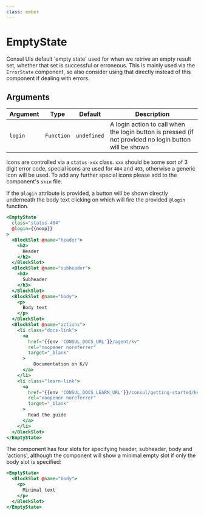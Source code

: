 ```yaml
---
class: ember
---
```

# EmptyState

Consul UIs default 'empty state' used for when we retrive an empty result set,
whether that set is successful or erroneous. This is mainly used via the
`ErrorState` component, so also consider using that directly instead of this
component if dealing with errors.

## Arguments

| Argument | Type | Default | Description |
| --- | --- | --- | --- |
| `login` | `Function` | `undefined` | A login action to call when the login button is pressed (if not provided no login button will be shown  |

Icons are controlled via a `status-xxx` class. `xxx` should be some sort of
3 digit error code, special icons are used for `404` and `403`, otherwise a
generic icon will be used. To add any further special icons please add to the
component's `skin` file.

If the `@login` attribute is provided, a button will be shown directly
underneath the body text clicking on which will fire the provided `@login`
function.

```hbs preview-template
<EmptyState
  class="status-404"
  @login={{noop}}
>
  <BlockSlot @name="header">
    <h2>
      Header
    </h2>
  </BlockSlot>
  <BlockSlot @name="subheader">
    <h3>
      Subheader
    </h3>
  </BlockSlot>
  <BlockSlot @name="body">
    <p>
      Body text
    </p>
  </BlockSlot>
  <BlockSlot @name="actions">
    <li class="docs-link">
      <a
        href="{{env 'CONSUL_DOCS_URL'}}/agent/kv"
        rel="noopener noreferrer"
        target="_blank"
      >
          Documentation on K/V
      </a>
    </li>
    <li class="learn-link">
      <a
        href="{{env 'CONSUL_DOCS_LEARN_URL'}}/consul/getting-started/kv"
        rel="noopener noreferrer"
        target="_blank"
      >
        Read the guide
      </a>
    </li>
  </BlockSlot>
</EmptyState>
```

The component has four slots for specifying header, subheader, body and
'actions', although the component will show a minimal empty slot if only the
body slot is specified:

```hbs preview-template
<EmptyState>
  <BlockSlot @name="body">
    <p>
      Minimal text
    </p>
  </BlockSlot>
</EmptyState>
```

